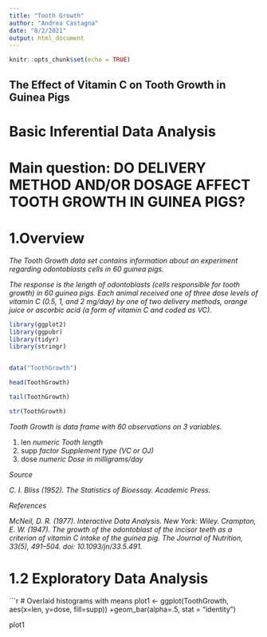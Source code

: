 ```yaml
---
title: "Tooth Growth"
author: "Andrea Castagna"
date: "8/2/2021"
output: html_document
---
```


```r
knitr::opts_chunk$set(echo = TRUE)
```

## The Effect of Vitamin C on Tooth Growth in Guinea Pigs

# Basic Inferential Data Analysis

# Main question: DO DELIVERY METHOD AND/OR DOSAGE AFFECT TOOTH GROWTH IN GUINEA PIGS?

# 1.Overview 

_The Tooth Growth data set contains information about an experiment regarding odontoblasts cells in 60 guinea pigs._

_The response is the length of odontoblasts (cells responsible for tooth growth) in 60 guinea pigs._
_Each animal received one of three dose levels of vitamin C (0.5, 1, and 2 mg/day)_
_by one of two delivery methods, orange juice or ascorbic acid (a form of vitamin C and coded as VC)._


```r

library(ggplot2)
library(ggpubr)
library(tidyr)
library(stringr)


data("ToothGrowth")

head(ToothGrowth)

tail(ToothGrowth)

str(ToothGrowth)

```

_Tooth Growth is  data frame with 60 observations on 3 variables._

 1. len  _numeric_	 *Tooth length*
 2. supp _factor_	   *Supplement type (VC or OJ)*
 3. dose _numeric_	 *Dose in milligrams/day*

_Source_

_C. I. Bliss (1952). The Statistics of Bioessay. Academic Press._

_References_

_McNeil, D. R. (1977). Interactive Data Analysis. New York: Wiley._
_Crampton, E. W. (1947). The growth of the odontoblast of the incisor teeth as a criterion of vitamin C intake of the guinea pig. The Journal of Nutrition, 33(5), 491–504. doi: 10.1093/jn/33.5.491._

# 1.2 Exploratory Data Analysis 

```r

# Overlaid histograms with means
plot1 <- ggplot(ToothGrowth, aes(x=len, y=dose, fill=supp)) +geom_bar(alpha=.5, stat = "identity")

plot1

